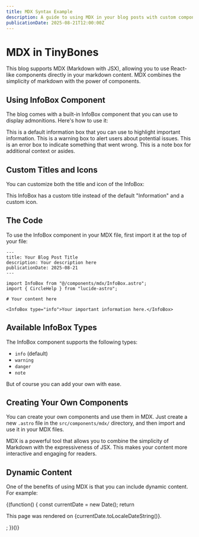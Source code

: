 ```yaml
---
title: MDX Syntax Example
description: A guide to using MDX in your blog posts with custom components.
publicationDate: 2025-08-21T12:00:00Z
---
```



# MDX in TinyBones

This blog supports MDX (Markdown with JSX), allowing you to use React-like components directly in your markdown content. MDX combines the simplicity of markdown with the power of components.

## Using InfoBox Component

The blog comes with a built-in InfoBox component that you can use to display admonitions. Here's how to use it:

<InfoBox>
  This is a default information box that you can use to highlight important
  information.
</InfoBox>

<InfoBox type="warning">
  This is a warning box to alert users about potential issues.
</InfoBox>

<InfoBox type="danger">
  This is an error box to indicate something that went wrong.
</InfoBox>

<InfoBox type="note">
  This is a note box for additional context or asides.
</InfoBox>

## Custom Titles and Icons

You can customize both the title and icon of the InfoBox:

<InfoBox title="Custom Title" icon={CircleHelp}>
  This InfoBox has a custom title instead of the default "Information" and a
  custom icon.
</InfoBox>

## The Code

To use the InfoBox component in your MDX file, first import it at the top of your file:

```
---
title: Your Blog Post Title
description: Your description here
publicationDate: 2025-08-21
---

import InfoBox from "@/components/mdx/InfoBox.astro";
import { CircleHelp } from "lucide-astro";

# Your content here

<InfoBox type="info">Your important information here.</InfoBox>
```

## Available InfoBox Types

The InfoBox component supports the following types:

- `info` (default)
- `warning`
- `danger`
- `note`

But of course you can add your own with ease.

## Creating Your Own Components

You can create your own components and use them in MDX. Just create a new `.astro` file in the `src/components/mdx/` directory, and then import and use it in your MDX files.

<InfoBox type="note" title="Developer Note">
  MDX is a powerful tool that allows you to combine the simplicity of Markdown
  with the expressiveness of JSX. This makes your content more interactive and
  engaging for readers.
</InfoBox>

## Dynamic Content

One of the benefits of using MDX is that you can include dynamic content. For example:

{(function() {
const currentDate = new Date();
return <p>This page was rendered on {currentDate.toLocaleDateString()}.</p>;
})()}
